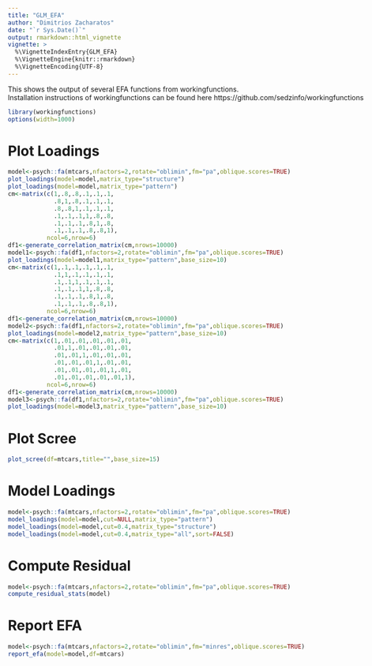 ```yaml
---
title: "GLM_EFA"
author: "Dimitrios Zacharatos"
date: "`r Sys.Date()`"
output: rmarkdown::html_vignette
vignette: >
  %\VignetteIndexEntry{GLM_EFA}
  %\VignetteEngine{knitr::rmarkdown}
  %\VignetteEncoding{UTF-8}
---
```

  
  <style> 
  body { max-width: 95%; margin: 0 auto; padding: 0; } 
  .container { width: 100%; max-width: none; } 
  /* Example for wider tables */ 
  table { width: 80%; table-layout: fixed; } 
  th, td { padding: 8px; text-align: left; } 
  </style>
  
  This shows the output of several EFA functions from workingfunctions.  
  Installation instructions of workingfunctions can be found here https://github.com/sedzinfo/workingfunctions
  
```r
library(workingfunctions)
options(width=1000)
```

# Plot Loadings
```r
model<-psych::fa(mtcars,nfactors=2,rotate="oblimin",fm="pa",oblique.scores=TRUE)
plot_loadings(model=model,matrix_type="structure")
plot_loadings(model=model,matrix_type="pattern")
cm<-matrix(c(1,.8,.8,.1,.1,.1,
             .8,1,.8,.1,.1,.1,
             .8,.8,1,.1,.1,.1,
             .1,.1,.1,1,.8,.8,
             .1,.1,.1,.8,1,.8,
             .1,.1,.1,.8,.8,1),
           ncol=6,nrow=6)
df1<-generate_correlation_matrix(cm,nrows=10000)
model1<-psych::fa(df1,nfactors=2,rotate="oblimin",fm="pa",oblique.scores=TRUE)
plot_loadings(model=model1,matrix_type="pattern",base_size=10)
cm<-matrix(c(1,.1,.1,.1,.1,.1,
             .1,1,.1,.1,.1,.1,
             .1,.1,1,.1,.1,.1,
             .1,.1,.1,1,.8,.8,
             .1,.1,.1,.8,1,.8,
             .1,.1,.1,.8,.8,1),
           ncol=6,nrow=6)
df1<-generate_correlation_matrix(cm,nrows=10000)
model2<-psych::fa(df1,nfactors=2,rotate="oblimin",fm="pa",oblique.scores=TRUE)
plot_loadings(model=model2,matrix_type="pattern",base_size=10)
cm<-matrix(c(1,.01,.01,.01,.01,.01,
             .01,1,.01,.01,.01,.01,
             .01,.01,1,.01,.01,.01,
             .01,.01,.01,1,.01,.01,
             .01,.01,.01,.01,1,.01,
             .01,.01,.01,.01,.01,1),
           ncol=6,nrow=6)
df1<-generate_correlation_matrix(cm,nrows=10000)
model3<-psych::fa(df1,nfactors=2,rotate="oblimin",fm="pa",oblique.scores=TRUE)
plot_loadings(model=model3,matrix_type="pattern",base_size=10)
```


# Plot Scree
```r
plot_scree(df=mtcars,title="",base_size=15)
```

# Model Loadings
```r
model<-psych::fa(mtcars,nfactors=2,rotate="oblimin",fm="pa",oblique.scores=TRUE)
model_loadings(model=model,cut=NULL,matrix_type="pattern")
model_loadings(model=model,cut=0.4,matrix_type="structure")
model_loadings(model=model,cut=0.4,matrix_type="all",sort=FALSE)
```

# Compute Residual
```r
model<-psych::fa(mtcars,nfactors=2,rotate="oblimin",fm="pa",oblique.scores=TRUE)
compute_residual_stats(model)
```


# Report EFA
```r
model<-psych::fa(mtcars,nfactors=2,rotate="oblimin",fm="minres",oblique.scores=TRUE)
report_efa(model=model,df=mtcars)
```






